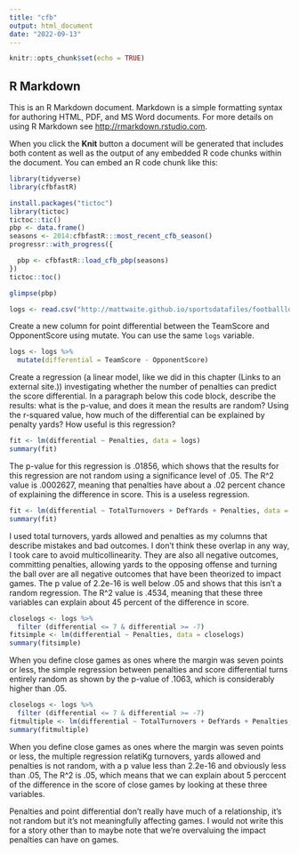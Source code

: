 ```yaml
---
title: "cfb"
output: html_document
date: "2022-09-13"
---
```


```r
knitr::opts_chunk$set(echo = TRUE)
```

## R Markdown

This is an R Markdown document. Markdown is a simple formatting syntax for authoring HTML, PDF, and MS Word documents. For more details on using R Markdown see <http://rmarkdown.rstudio.com>.

When you click the **Knit** button a document will be generated that includes both content as well as the output of any embedded R code chunks within the document. You can embed an R code chunk like this:

```r
library(tidyverse)
library(cfbfastR)
```
```r
install.packages("tictoc")
library(tictoc)
tictoc::tic()
pbp <- data.frame()
seasons <- 2014:cfbfastR:::most_recent_cfb_season()
progressr::with_progress({

  pbp <- cfbfastR::load_cfb_pbp(seasons)
})
tictoc::toc()
```

```r
glimpse(pbp)
```

```r
logs <- read.csv("http://mattwaite.github.io/sportsdatafiles/footballlogs1121.csv")
```

Create a new column for point differential between the TeamScore and OpponentScore using mutate. You can use the same `logs` variable.

```r
logs <- logs %>% 
  mutate(differential = TeamScore - OpponentScore)
```

Create a regression (a linear model, like we did in this chapter (Links to an external site.)) investigating whether the number of penalties can predict the score differential. In a paragraph below this code block, describe the results: what is the p-value, and does it mean the results are random? Using the r-squared value, how much of the differential can be explained by penalty yards? How useful is this regression?

```r
fit <- lm(differential ~ Penalties, data = logs)
summary(fit)
```
The p-value for this regression is .01856, which shows that the results for this regression are not random using a significance level of .05. The R^2 value is .0002627, meaning that penalties have about a .02 percent chance of explaining the difference in score. This is a useless regression. 


```r
fit <- lm(differential ~ TotalTurnovers + DefYards + Penalties, data = logs)
summary(fit)
```
I used total turnovers, yards allowed and penalties as my columns that describe mistakes and bad outcomes. I don't think these overlap in any way, I took care to avoid multicollinearity. They are also all negative outcomes, committing penalties, allowing yards to the opposing offense and turning the ball over are all negative outcomes that have been theorized to impact games. The p value of 2.2e-16 is well below .05 and shows that this isn't a random regression. The R^2 value is .4534, meaning that these three variables can explain about 45 percent of the difference in score. 


```r
closelogs <- logs %>% 
  filter (differential <= 7 & differential >= -7)
fitsimple <- lm(differential ~ Penalties, data = closelogs)
summary(fitsimple)
```
When you define close games as ones where the margin was seven points or less, the simple regression between penalties and score differential turns entirely random as shown by the p-value of .1063, which is considerably higher than .05. 
```r
closelogs <- logs %>% 
  filter (differential <= 7 & differential >= -7)
fitmultiple <- lm(differential ~ TotalTurnovers + DefYards + Penalties, data = closelogs)
summary(fitmultiple)
```
When you define close games as ones where the margin was seven points or less, the multiple regression relatiKg turnovers, yards allowed and penalties is not random, with a p value less than 2.2e-16 and obviously less than .05, The R^2 is .05, which means that we can explain about 5 perccent of the difference in the score of close games by looking at these three variables. 

Penalties and point differential don't really have much of a relationship, it's not random but it's not meaningfully affecting games. I would not write this for a story other than to maybe note that we're overvaluing the impact penalties can have on games.  